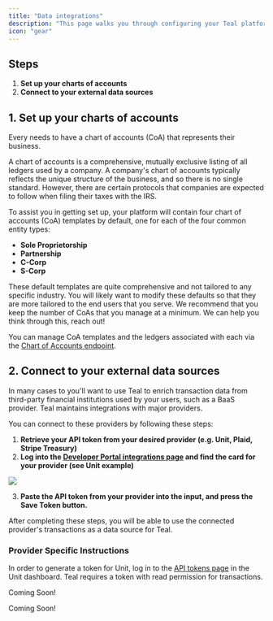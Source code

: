 ```yaml
---
title: "Data integrations"
description: "This page walks you through configuring your Teal platform."
icon: "gear"
---
```


## Steps

1. **Set up your charts of accounts**
2. **Connect to your external data sources**

## 1. Set up your charts of accounts

Every needs to have a chart of accounts (CoA) that represents their business.

<Info>
  A chart of accounts is a comprehensive, mutually exclusive listing of all
  ledgers used by a company. A company's chart of accounts typically reflects
  the unique structure of the business, and so there is no single standard.
  However, there are certain protocols that companies are expected to follow
  when filing their taxes with the IRS.
</Info>

To assist you in getting set up, your platform will contain four chart of accounts (CoA) templates by default, one for each of the four common entity types:

- **Sole Proprietorship**
- **Partnership**
- **C-Corp**
- **S-Corp**

These default templates are quite comprehensive and not tailored to any specific industry. You will likely want to modify these defaults so that they are more tailored to the end users that you serve. We recommend that you keep the number of CoAs that you manage at a minimum. We can help you think through this, reach out!

You can manage CoA templates and the ledgers associated with each via the [Chart of Accounts endpoint](/api-reference/chart_of_accounts/get_coa_templates).

## 2. Connect to your external data sources

In many cases to you'll want to use Teal to enrich transaction data from third-party financial institutions used by your users, such as a BaaS provider. Teal maintains integrations with major providers.

You can connect to these providers by following these steps:

1. **Retrieve your API token from your desired provider (e.g. Unit, Plaid, Stripe Treasury)**
2. **Log into the [Developer Portal integrations page](https://developer.teal.dev/integrations) and find the card for your provider (see Unit example)**

<Frame>
  <img src="/images/save_unit_token.png" />
</Frame>

3. **Paste the API token from your provider into the input, and press the Save Token button.**

After completing these steps, you will be able to use the connected provider's transactions as a data source for Teal.

### Provider Specific Instructions

<AccordionGroup>
  <Accordion title="Unit">
In order to generate a token for Unit, log in to the
<a href="https://app.s.unit.sh/api-tokens">API tokens page</a> in the Unit dashboard.
Teal requires a token with read permission for transactions.

  </Accordion>

<Accordion title="Stripe Treasury">Coming Soon!</Accordion>

  <Accordion title="Plaid">
    Coming Soon!
  </Accordion>
</AccordionGroup>
